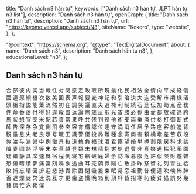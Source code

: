   title: "Danh sách n3 hán tự",
  keywords: ["Danh sách n3 hán tự, JLPT hán tự n3 list"],
  description: "Danh sách n3 hán tự",
  openGraph: {
    title: "Danh sách n3 hán tự",
    description: "Danh sách n3 hán tự",
    url: "https://kyomo.vercel.app/subject/N3",
    siteName: "Kokoro",
    type: "website",
  },
};

  "@context": "https://schema.org",
  "@type": "TextDigitalDocument",
  about: {
    name: "Danh sách n3",
    description: "Danh sách hán tự n3",
  },
  educationalLevel: "n3",
};

## Danh sách n3 hán tự

<Link href="/post/合">合</Link>
<Link href="/post/部">部</Link>
<Link href="/post/彼">彼</Link>
<Link href="/post/内">内</Link>
<Link href="/post/実">実</Link>
<Link href="/post/当">当</Link>
<Link href="/post/戦">戦</Link>
<Link href="/post/性">性</Link>
<Link href="/post/対">対</Link>
<Link href="/post/関">関</Link>
<Link href="/post/感">感</Link>
<Link href="/post/定">定</Link>
<Link href="/post/政">政</Link>
<Link href="/post/取">取</Link>
<Link href="/post/所">所</Link>
<Link href="/post/現">現</Link>
<Link href="/post/最">最</Link>
<Link href="/post/化">化</Link>
<Link href="/post/民">民</Link>
<Link href="/post/相">相</Link>
<Link href="/post/法">法</Link>
<Link href="/post/全">全</Link>
<Link href="/post/情">情</Link>
<Link href="/post/向">向</Link>
<Link href="/post/平">平</Link>
<Link href="/post/成">成</Link>
<Link href="/post/経">経</Link>
<Link href="/post/信">信</Link>
<Link href="/post/面">面</Link>
<Link href="/post/連">連</Link>
<Link href="/post/原">原</Link>
<Link href="/post/顔">顔</Link>
<Link href="/post/機">機</Link>
<Link href="/post/次">次</Link>
<Link href="/post/数">数</Link>
<Link href="/post/美">美</Link>
<Link href="/post/回">回</Link>
<Link href="/post/表">表</Link>
<Link href="/post/声">声</Link>
<Link href="/post/報">報</Link>
<Link href="/post/要">要</Link>
<Link href="/post/変">変</Link>
<Link href="/post/神">神</Link>
<Link href="/post/記">記</Link>
<Link href="/post/和">和</Link>
<Link href="/post/引">引</Link>
<Link href="/post/治">治</Link>
<Link href="/post/決">決</Link>
<Link href="/post/太">太</Link>
<Link href="/post/込">込</Link>
<Link href="/post/受">受</Link>
<Link href="/post/解">解</Link>
<Link href="/post/市">市</Link>
<Link href="/post/期">期</Link>
<Link href="/post/様">様</Link>
<Link href="/post/活">活</Link>
<Link href="/post/頭">頭</Link>
<Link href="/post/組">組</Link>
<Link href="/post/指">指</Link>
<Link href="/post/説">説</Link>
<Link href="/post/能">能</Link>
<Link href="/post/葉">葉</Link>
<Link href="/post/流">流</Link>
<Link href="/post/然">然</Link>
<Link href="/post/初">初</Link>
<Link href="/post/在">在</Link>
<Link href="/post/調">調</Link>
<Link href="/post/笑">笑</Link>
<Link href="/post/議">議</Link>
<Link href="/post/直">直</Link>
<Link href="/post/夫">夫</Link>
<Link href="/post/選">選</Link>
<Link href="/post/権">権</Link>
<Link href="/post/利">利</Link>
<Link href="/post/制">制</Link>
<Link href="/post/続">続</Link>
<Link href="/post/石">石</Link>
<Link href="/post/進">進</Link>
<Link href="/post/伝">伝</Link>
<Link href="/post/加">加</Link>
<Link href="/post/助">助</Link>
<Link href="/post/点">点</Link>
<Link href="/post/産">産</Link>
<Link href="/post/務">務</Link>
<Link href="/post/件">件</Link>
<Link href="/post/命">命</Link>
<Link href="/post/番">番</Link>
<Link href="/post/落">落</Link>
<Link href="/post/付">付</Link>
<Link href="/post/得">得</Link>
<Link href="/post/好">好</Link>
<Link href="/post/違">違</Link>
<Link href="/post/殺">殺</Link>
<Link href="/post/置">置</Link>
<Link href="/post/返">返</Link>
<Link href="/post/論">論</Link>
<Link href="/post/際">際</Link>
<Link href="/post/歳">歳</Link>
<Link href="/post/反">反</Link>
<Link href="/post/形">形</Link>
<Link href="/post/光">光</Link>
<Link href="/post/首">首</Link>
<Link href="/post/勝">勝</Link>
<Link href="/post/必">必</Link>
<Link href="/post/係">係</Link>
<Link href="/post/由">由</Link>
<Link href="/post/愛">愛</Link>
<Link href="/post/都">都</Link>
<Link href="/post/放">放</Link>
<Link href="/post/確">確</Link>
<Link href="/post/過">過</Link>
<Link href="/post/約">約</Link>
<Link href="/post/馬">馬</Link>
<Link href="/post/状">状</Link>
<Link href="/post/想">想</Link>
<Link href="/post/官">官</Link>
<Link href="/post/交">交</Link>
<Link href="/post/米">米</Link>
<Link href="/post/配">配</Link>
<Link href="/post/若">若</Link>
<Link href="/post/資">資</Link>
<Link href="/post/常">常</Link>
<Link href="/post/果">果</Link>
<Link href="/post/呼">呼</Link>
<Link href="/post/共">共</Link>
<Link href="/post/残">残</Link>
<Link href="/post/判">判</Link>
<Link href="/post/役">役</Link>
<Link href="/post/他">他</Link>
<Link href="/post/術">術</Link>
<Link href="/post/支">支</Link>
<Link href="/post/両">両</Link>
<Link href="/post/乗">乗</Link>
<Link href="/post/済">済</Link>
<Link href="/post/供">供</Link>
<Link href="/post/格">格</Link>
<Link href="/post/打">打</Link>
<Link href="/post/御">御</Link>
<Link href="/post/断">断</Link>
<Link href="/post/式">式</Link>
<Link href="/post/師">師</Link>
<Link href="/post/告">告</Link>
<Link href="/post/深">深</Link>
<Link href="/post/存">存</Link>
<Link href="/post/争">争</Link>
<Link href="/post/覚">覚</Link>
<Link href="/post/側">側</Link>
<Link href="/post/飛">飛</Link>
<Link href="/post/参">参</Link>
<Link href="/post/突">突</Link>
<Link href="/post/容">容</Link>
<Link href="/post/育">育</Link>
<Link href="/post/構">構</Link>
<Link href="/post/認">認</Link>
<Link href="/post/位">位</Link>
<Link href="/post/達">達</Link>
<Link href="/post/守">守</Link>
<Link href="/post/満">満</Link>
<Link href="/post/消">消</Link>
<Link href="/post/任">任</Link>
<Link href="/post/居">居</Link>
<Link href="/post/予">予</Link>
<Link href="/post/路">路</Link>
<Link href="/post/座">座</Link>
<Link href="/post/客">客</Link>
<Link href="/post/船">船</Link>
<Link href="/post/追">追</Link>
<Link href="/post/背">背</Link>
<Link href="/post/観">観</Link>
<Link href="/post/誰">誰</Link>
<Link href="/post/息">息</Link>
<Link href="/post/失">失</Link>
<Link href="/post/老">老</Link>
<Link href="/post/良">良</Link>
<Link href="/post/示">示</Link>
<Link href="/post/号">号</Link>
<Link href="/post/職">職</Link>
<Link href="/post/王">王</Link>
<Link href="/post/識">識</Link>
<Link href="/post/警">警</Link>
<Link href="/post/優">優</Link>
<Link href="/post/投">投</Link>
<Link href="/post/局">局</Link>
<Link href="/post/難">難</Link>
<Link href="/post/種">種</Link>
<Link href="/post/念">念</Link>
<Link href="/post/寄">寄</Link>
<Link href="/post/商">商</Link>
<Link href="/post/害">害</Link>
<Link href="/post/頼">頼</Link>
<Link href="/post/横">横</Link>
<Link href="/post/増">増</Link>
<Link href="/post/差">差</Link>
<Link href="/post/苦">苦</Link>
<Link href="/post/収">収</Link>
<Link href="/post/段">段</Link>
<Link href="/post/俺">俺</Link>
<Link href="/post/渡">渡</Link>
<Link href="/post/与">与</Link>
<Link href="/post/演">演</Link>
<Link href="/post/備">備</Link>
<Link href="/post/申">申</Link>
<Link href="/post/例">例</Link>
<Link href="/post/働">働</Link>
<Link href="/post/景">景</Link>
<Link href="/post/抜">抜</Link>
<Link href="/post/遠">遠</Link>
<Link href="/post/絶">絶</Link>
<Link href="/post/負">負</Link>
<Link href="/post/福">福</Link>
<Link href="/post/球">球</Link>
<Link href="/post/酒">酒</Link>
<Link href="/post/君">君</Link>
<Link href="/post/察">察</Link>
<Link href="/post/望">望</Link>
<Link href="/post/婚">婚</Link>
<Link href="/post/単">単</Link>
<Link href="/post/押">押</Link>
<Link href="/post/割">割</Link>
<Link href="/post/限">限</Link>
<Link href="/post/戻">戻</Link>
<Link href="/post/科">科</Link>
<Link href="/post/求">求</Link>
<Link href="/post/談">談</Link>
<Link href="/post/降">降</Link>
<Link href="/post/妻">妻</Link>
<Link href="/post/岡">岡</Link>
<Link href="/post/熱">熱</Link>
<Link href="/post/浮">浮</Link>
<Link href="/post/等">等</Link>
<Link href="/post/末">末</Link>
<Link href="/post/幸">幸</Link>
<Link href="/post/草">草</Link>
<Link href="/post/越">越</Link>
<Link href="/post/登">登</Link>
<Link href="/post/類">類</Link>
<Link href="/post/未">未</Link>
<Link href="/post/規">規</Link>
<Link href="/post/精">精</Link>
<Link href="/post/抱">抱</Link>
<Link href="/post/労">労</Link>
<Link href="/post/処">処</Link>
<Link href="/post/退">退</Link>
<Link href="/post/費">費</Link>
<Link href="/post/非">非</Link>
<Link href="/post/喜">喜</Link>
<Link href="/post/娘">娘</Link>
<Link href="/post/逃">逃</Link>
<Link href="/post/探">探</Link>
<Link href="/post/犯">犯</Link>
<Link href="/post/薬">薬</Link>
<Link href="/post/園">園</Link>
<Link href="/post/疑">疑</Link>
<Link href="/post/緒">緒</Link>
<Link href="/post/静">静</Link>
<Link href="/post/具">具</Link>
<Link href="/post/席">席</Link>
<Link href="/post/速">速</Link>
<Link href="/post/舞">舞</Link>
<Link href="/post/宿">宿</Link>
<Link href="/post/程">程</Link>
<Link href="/post/倒">倒</Link>
<Link href="/post/寝">寝</Link>
<Link href="/post/宅">宅</Link>
<Link href="/post/絵">絵</Link>
<Link href="/post/破">破</Link>
<Link href="/post/庭">庭</Link>
<Link href="/post/婦">婦</Link>
<Link href="/post/余">余</Link>
<Link href="/post/訪">訪</Link>
<Link href="/post/冷">冷</Link>
<Link href="/post/暮">暮</Link>
<Link href="/post/腹">腹</Link>
<Link href="/post/危">危</Link>
<Link href="/post/許">許</Link>
<Link href="/post/似">似</Link>
<Link href="/post/険">険</Link>
<Link href="/post/財">財</Link>
<Link href="/post/遊">遊</Link>
<Link href="/post/雑">雑</Link>
<Link href="/post/恐">恐</Link>
<Link href="/post/値">値</Link>
<Link href="/post/暗">暗</Link>
<Link href="/post/積">積</Link>
<Link href="/post/夢">夢</Link>
<Link href="/post/痛">痛</Link>
<Link href="/post/富">富</Link>
<Link href="/post/刻">刻</Link>
<Link href="/post/鳴">鳴</Link>
<Link href="/post/欲">欲</Link>
<Link href="/post/途">途</Link>
<Link href="/post/曲">曲</Link>
<Link href="/post/耳">耳</Link>
<Link href="/post/完">完</Link>
<Link href="/post/願">願</Link>
<Link href="/post/罪">罪</Link>
<Link href="/post/陽">陽</Link>
<Link href="/post/亡">亡</Link>
<Link href="/post/散">散</Link>
<Link href="/post/掛">掛</Link>
<Link href="/post/昨">昨</Link>
<Link href="/post/怒">怒</Link>
<Link href="/post/留">留</Link>
<Link href="/post/礼">礼</Link>
<Link href="/post/列">列</Link>
<Link href="/post/雪">雪</Link>
<Link href="/post/払">払</Link>
<Link href="/post/給">給</Link>
<Link href="/post/敗">敗</Link>
<Link href="/post/捕">捕</Link>
<Link href="/post/忘">忘</Link>
<Link href="/post/晴">晴</Link>
<Link href="/post/因">因</Link>
<Link href="/post/折">折</Link>
<Link href="/post/迎">迎</Link>
<Link href="/post/悲">悲</Link>
<Link href="/post/港">港</Link>
<Link href="/post/責">責</Link>
<Link href="/post/除">除</Link>
<Link href="/post/困">困</Link>
<Link href="/post/閉">閉</Link>
<Link href="/post/吸">吸</Link>
<Link href="/post/髪">髪</Link>
<Link href="/post/束">束</Link>
<Link href="/post/眠">眠</Link>
<Link href="/post/易">易</Link>
<Link href="/post/窓">窓</Link>
<Link href="/post/祖">祖</Link>
<Link href="/post/勤">勤</Link>
<Link href="/post/昔">昔</Link>
<Link href="/post/便">便</Link>
<Link href="/post/適">適</Link>
<Link href="/post/吹">吹</Link>
<Link href="/post/候">候</Link>
<Link href="/post/怖">怖</Link>
<Link href="/post/辞">辞</Link>
<Link href="/post/否">否</Link>
<Link href="/post/遅">遅</Link>
<Link href="/post/煙">煙</Link>
<Link href="/post/徒">徒</Link>
<Link href="/post/欠">欠</Link>
<Link href="/post/迷">迷</Link>
<Link href="/post/洗">洗</Link>
<Link href="/post/互">互</Link>
<Link href="/post/才">才</Link>
<Link href="/post/更">更</Link>
<Link href="/post/歯">歯</Link>
<Link href="/post/盗">盗</Link>
<Link href="/post/慣">慣</Link>
<Link href="/post/晩">晩</Link>
<Link href="/post/箱">箱</Link>
<Link href="/post/到">到</Link>
<Link href="/post/頂">頂</Link>
<Link href="/post/杯">杯</Link>
<Link href="/post/皆">皆</Link>
<Link href="/post/招">招</Link>
<Link href="/post/寒">寒</Link>
<Link href="/post/恥">恥</Link>
<Link href="/post/疲">疲</Link>
<Link href="/post/貧">貧</Link>
<Link href="/post/猫">猫</Link>
<Link href="/post/誤">誤</Link>
<Link href="/post/努">努</Link>
<Link href="/post/幾">幾</Link>
<Link href="/post/賛">賛</Link>
<Link href="/post/偶">偶</Link>
<Link href="/post/忙">忙</Link>
<Link href="/post/泳">泳</Link>
<Link href="/post/靴">靴</Link>
<Link href="/post/偉">偉</Link>